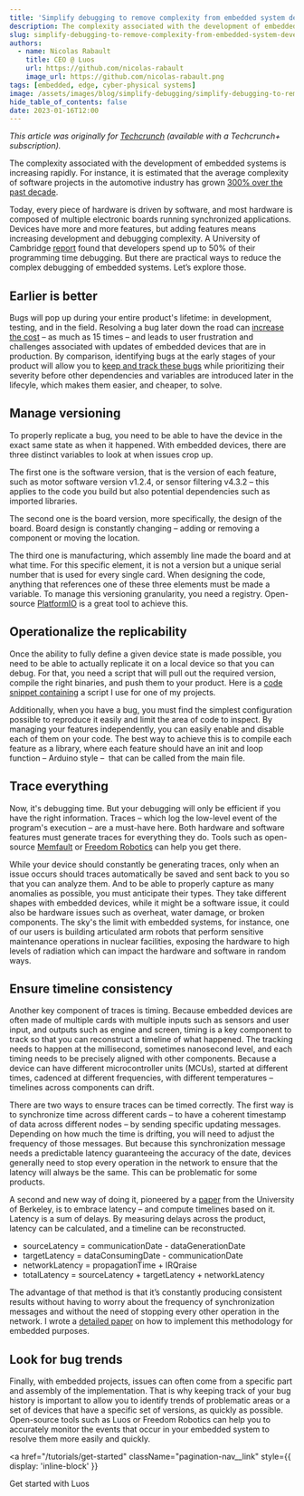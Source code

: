 ```yaml
---
title: 'Simplify debugging to remove complexity from embedded system development'
description: The complexity associated with the development of embedded systems is increasing rapidly.
slug: simplify-debugging-to-remove-complexity-from-embedded-system-development
authors:
  - name: Nicolas Rabault
    title: CEO @ Luos
    url: https://github.com/nicolas-rabault
    image_url: https://github.com/nicolas-rabault.png
tags: [embedded, edge, cyber-physical systems]
image: /assets/images/blog/simplify-debugging/simplify-debugging-to-remove-complexity-from-embedded-system-development.png
hide_table_of_contents: false
date: 2023-01-16T12:00
---
```



_This article was originally for <a href="https://techcrunch.com/2022/12/20/simplify-debugging-to-reduce-the-complexity-of-embedded-system-development/Techcrunch" rel="external nofollow">Techcrunch</a> (available with a Techcrunch+ subscription)._

The complexity associated with the development of embedded systems is increasing rapidly. For instance, it is estimated that the average complexity of software projects in the automotive industry has grown <a href="https://www.mckinsey.com/industries/advanced-electronics/our-insights/cracking-the-complexity-code-in-embedded-systems-development" rel="external nofollow">300% over the past decade</a>.

Today, every piece of hardware is driven by software, and most hardware is composed of multiple electronic boards running synchronized applications. Devices have more and more features, but adding features means increasing development and debugging complexity. A University of Cambridge <a href="https://web.archive.org/web/20221004225508/https://citeseerx.ist.psu.edu/viewdoc/download?doi=10.1.1.444.9094&rep=rep1&type=pdf" rel="external nofollow">report</a> found that developers spend up to 50% of their programming time debugging. But there are practical ways to reduce the complex debugging of embedded systems. Let’s explore those.

<!--truncate-->

<h2>Earlier is better</h2>

Bugs will pop up during your entire product's lifetime: in development, testing, and in the field. Resolving a bug later down the road can <a href="https://www.parasoft.com/blog/an-ounce-of-prevention-software-safety-security-through-coding-standards/" rel="external nofollow">increase the cost</a> – as much as 15 times – and leads to user frustration and challenges associated with updates of embedded devices that are in production. By comparison, identifying bugs at the early stages of your product will allow you to <a href="https://brainhub.eu/library/strategies-for-managing-bugs#agile-strategies-for-managing-bugs" rel="external nofollow">keep and track these bugs</a> while prioritizing their severity before other dependencies and variables are introduced later in the lifecyle, which makes them easier, and cheaper, to solve.

<h2>Manage versioning</h2>

To properly replicate a bug, you need to be able to have the device in the exact same state as when it happened. With embedded devices, there are three distinct variables to look at when issues crop up.

The first one is the software version, that is the version of each feature, such as motor software version v1.2.4, or sensor filtering v4.3.2 – this applies to the code you build but also potential dependencies such as imported libraries.

The second one is the board version, more specifically, the design of the board. Board design is constantly changing – adding or removing a component or moving the location.

The third one is manufacturing, which assembly line made the board and at what time. For this specific element, it is not a version but a unique serial number that is used for every single card. When designing the code, anything that references one of these three elements must be made a variable. To manage this versioning granularity, you need a registry. Open-source <a href="https://registry.platformio.org/" rel="external nofollow">PlatformIO</a> is a great tool to achieve this.

<h2>Operationalize the replicability</h2>

Once the ability to fully define a given device state is made possible, you need to be able to actually replicate it on a local device so that you can debug. For that, you need a script that will pull out the required version, compile the right binaries, and push them to your product. Here is a <a href="https://github.com/nicolas-rabault/home_stairs/blob/main/firmware/nodes/stair_step/update.sh" rel="external nofollow">code snippet containing</a> a script I use for one of my projects.

Additionally, when you have a bug, you must find the simplest configuration possible to reproduce it easily and limit the area of code to inspect. By managing your features independently, you can easily enable and disable each of them on your code. The best way to achieve this is to compile each feature as a library, where each feature should have an init and loop function – Arduino style –  that can be called from the main file.

<h2>Trace everything</h2>

Now, it's debugging time. But your debugging will only be efficient if you have the right information. Traces – which log the low-level event of the program's execution – are a must-have here. Both hardware and software features must generate traces for everything they do. Tools such as open-source <a href="https://github.com/memfault" rel="external nofollow">Memfault</a> or <a href="https://www.freedomrobotics.com/" rel="external nofollow">Freedom Robotics</a> can help you get there.

While your device should constantly be generating traces, only when an issue occurs should traces automatically be saved and sent back to you so that you can analyze them. And to be able to properly capture as many anomalies as possible, you must anticipate their types. They take different shapes with embedded devices, while it might be a software issue, it could also be hardware issues such as overheat, water damage, or broken components. The sky's the limit with embedded systems, for instance, one of our users is building articulated arm robots that perform sensitive maintenance operations in nuclear facilities, exposing the hardware to high levels of radiation which can impact the hardware and software in random ways.

<h2>Ensure timeline consistency</h2>

Another key component of traces is timing. Because embedded devices are often made of multiple cards with multiple inputs such as sensors and user input, and outputs such as engine and screen, timing is a key component to track so that you can reconstruct a timeline of what happened. The tracking needs to happen at the millisecond, sometimes nanosecond level, and each timing needs to be precisely aligned with other components. Because a device can have different microcontroller units (MCUs), started at different times, cadenced at different frequencies, with different temperatures – timelines across components can drift.

There are two ways to ensure traces can be timed correctly. The first way is to synchronize time across different cards – to have a coherent timestamp of data across different nodes – by sending specific updating messages. Depending on how much the time is drifting, you will need to adjust the frequency of those messages. But because this synchronization message needs a predictable latency guaranteeing the accuracy of the date, devices generally need to stop every operation in the network to ensure that the latency will always be the same. This can be problematic for some products.

A second and new way of doing it, pioneered by a <a href="https://www.semanticscholar.org/paper/A-Programming-Model-for-Time-Synchronized-Real-Time-Zhao-Liu/dd0a4b93ac9a41444d303c38a10c25bf8e17a30e" rel="external nofollow">paper</a> from the University of Berkeley, is to embrace latency – and compute timelines based on it. Latency is a sum of delays. By measuring delays across the product, latency can be calculated, and a timeline can be reconstructed.

- sourceLatency = communicationDate - dataGenerationDate
- targetLatency = dataConsumingDate - communicationDate
- networkLatency = propagationTime + IRQraise
- totalLatency = sourceLatency + targetLatency + networkLatency

The advantage of that method is that it’s constantly producing consistent results without having to worry about the frequency of synchronization messages and without the need of stopping every other operation in the network. I wrote a <a href="https://www.luos.io/blog/distributed-latency-based-time-synchronization" rel="external nofollow">detailed paper</a> on how to implement this methodology for embedded purposes.

<h2>Look for bug trends</h2>

Finally, with embedded projects, issues can often come from a specific part and assembly of the implementation. That is why keeping track of your bug history is important to allow you to identify trends of problematic areas or a set of devices that have a specific set of versions, as quickly as possible. Open-source tools such as Luos or Freedom Robotics can help you to accurately monitor the events that occur in your embedded system to resolve them more easily and quickly.

<a
  href="/tutorials/get-started"
  className="pagination-nav\_\_link"
  style={{ display: 'inline-block' }}
>
  Get started with Luos
</a>
